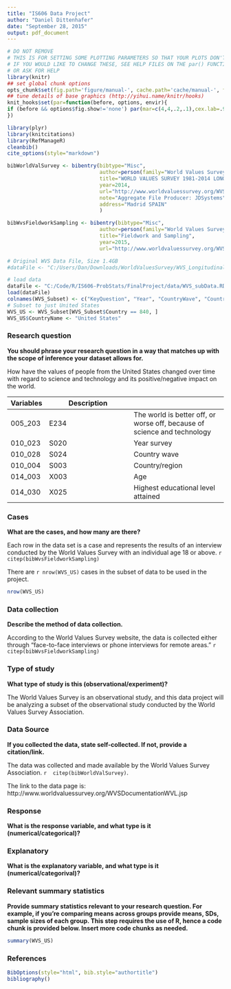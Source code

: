 ```yaml
---
title: "IS606 Data Project"
author: "Daniel Dittenhafer"
date: "September 28, 2015"
output: pdf_document
---
```

```r
# DO NOT REMOVE
# THIS IS FOR SETTING SOME PLOTTING PARAMETERS SO THAT YOUR PLOTS DON'T TAKE UP TOO MUCH SPACE
# IF YOU WOULD LIKE TO CHANGE THESE, SEE HELP FILES ON THE par() FUNCTION
# OR ASK FOR HELP
library(knitr)
## set global chunk options
opts_chunk$set(fig.path='figure/manual-', cache.path='cache/manual-', fig.align='center', fig.show='hold', par=TRUE)
## tune details of base graphics (http://yihui.name/knitr/hooks)
knit_hooks$set(par=function(before, options, envir){
if (before && options$fig.show!='none') par(mar=c(4,4,.2,.1),cex.lab=.95,cex.axis=.9,mgp=c(2,.7,0),tcl=-.3)
})
```

```r
library(plyr)
library(knitcitations)
library(RefManageR)
cleanbib()
cite_options(style="markdown")

bibWorldValSurvey <- bibentry(bibtype="Misc", 
                              author=person(family="World Values Survey Association"),
                              title="WORLD VALUES SURVEY 1981-2014 LONGITUDINAL AGGREGATE v.20150418",
                              year=2014,
                              url="http://www.worldvaluessurvey.org/WVSDocumentationWVL.jsp",
                              note="Aggregate File Producer: JDSystems",
                              address="Madrid SPAIN"
                              )

bibWvsFieldworkSampling <- bibentry(bibtype="Misc", 
                              author=person(family="World Values Survey Association"),
                              title="Fieldwork and Sampling",
                              year=2015,
                              url="http://www.worldvaluessurvey.org/WVSContents.jsp")

# Original WVS Data File, Size 1.4GB
#dataFile <- "C:/Users/Dan/Downloads/WorldValuesSurvey/WVS_Longitudinal_1981-2014_rdata_v_2015_04_18/WVS_Longitudinal_1981_2014_R_v2015_04_18.rdata"
```

```r
# load data
dataFile <- "C:/Code/R/IS606-ProbStats/FinalProject/data/WVS_subData.RData"
load(dataFile)
colnames(WVS_Subset) <- c("KeyQuestion", "Year", "CountryWave", "Country", "Age", "HighestEducation")
# Subset to just United States
WVS_US <- WVS_Subset[WVS_Subset$Country == 840, ]
WVS_US$CountryName <- "United States"
```


### Research question 

**You should phrase your research question in a way that matches up with the scope of inference your dataset allows for.**

How have the values of people from the United States changed over time with regard to science and technology and its positive/negative impact on the world.

  | Variables | Description
--|-----------|------------
005_203| E234 | The world is better off, or worse off, because of science and technology
010_023| S020 | Year survey
010_028| S024 | Country wave
010_004| S003 | Country/region
014_003| X003 | Age
014_030| X025 |	Highest educational level attained


### Cases 

**What are the cases, and how many are there?**

Each row in the data set is a case and represents the results of an interview conducted by the World Values Survey with an individual age 18 or above. `r citep(bibWvsFieldworkSampling)`

There are `r nrow(WVS_US)` cases in the subset of data to be used in the project.
```r
nrow(WVS_US)
```

### Data collection 

**Describe the method of data collection.**

According to the World Values Survey website, the data is collected either through "face-to-face interviews or phone interviews for remote areas." `r citep(bibWvsFieldworkSampling)`

### Type of study 

**What type of study is this (observational/experiment)?**

The World Values Survey is an observational study, and this data project will be analyzing a subset of the observational study conducted by the World Values Survey Association.


### Data Source 

**If you collected the data, state self-collected. If not, provide a citation/link.**

The data was collected and made available by the World Values Survey Association. `r  citep(bibWorldValSurvey)`.

The link to the data page is: http://www.worldvaluessurvey.org/WVSDocumentationWVL.jsp


### Response 

**What is the response variable, and what type is it (numerical/categorical)?**



### Explanatory 

**What is the explanatory variable, and what type is it (numerical/categorival)?**



### Relevant summary statistics 

**Provide summary statistics relevant to your research question. For example, if you're comparing means across groups provide means, SDs, sample sizes of each group. This step requires the use of R, hence a code chunk is provided below. Insert more code chunks as needed.**

```r
summary(WVS_US)
```

### References

```r
BibOptions(style="html", bib.style="authortitle")
bibliography()
```
